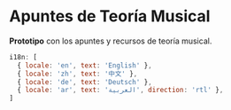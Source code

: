 
# Apuntes de Teoría Musical

**Prototipo** con los apuntes y recursos de teoría musical.

<YouTube youTubeId="hG7zntUw6Oc" />
<Counter />

```jsx
i18n: [
  { locale: 'en', text: 'English' },
  { locale: 'zh', text: '中文' },
  { locale: 'de', text: 'Deutsch' },
  { locale: 'ar', text: 'العربية', direction: 'rtl' },
]
```
